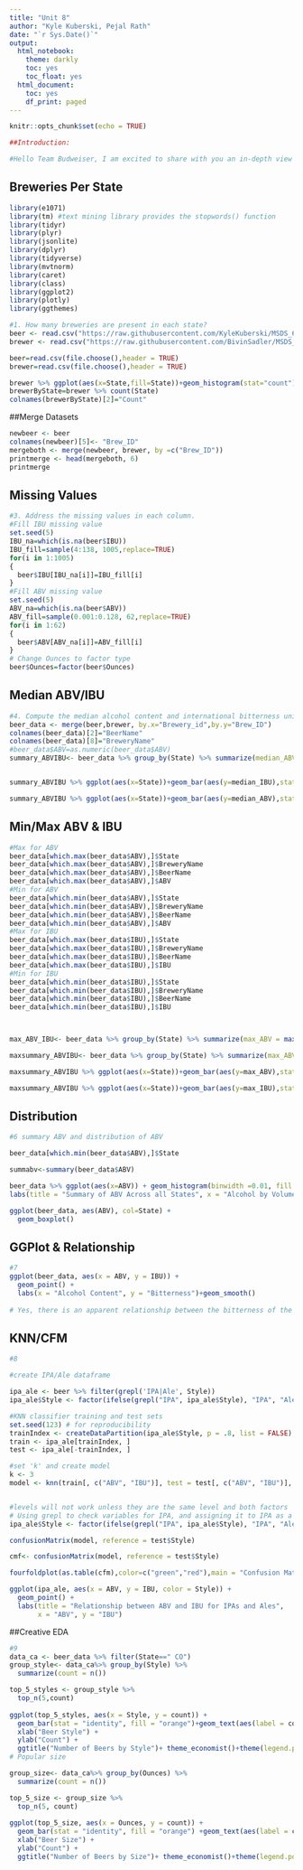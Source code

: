 ---
title: "Unit 8"
author: "Kyle Kuberski, Pejal Rath"
date: "`r Sys.Date()`"
output:
  html_notebook:
    theme: darkly
    toc: yes
    toc_float: yes
  html_document:
    toc: yes
    df_print: paged
---
```{r setup, include=FALSE}
knitr::opts_chunk$set(echo = TRUE)
```

```{r}
##Introduction:

#Hello Team Budweiser, I am excited to share with you an in-depth view of gathered data relating to both beers and breweries from around the United States. Today we will be walking through a multitude of cleaned, insightful, and easily interpreted datasets. From these datasets we will begin to understand differences in preference of beer, states that include the highest amounts of brewed beers, and overarching similaritys/differences between ABV and IBU values. By the end of this in depth review, you find this EDA both thought provoking and impactful on the current industry of beer. This may assist in guiding future business decisions and shape the way you perceive the current platform.

```

## Breweries Per State
```{r}
library(e1071)
library(tm) #text mining library provides the stopwords() function
library(tidyr)
library(plyr)
library(jsonlite)
library(dplyr)
library(tidyverse)
library(mvtnorm)
library(caret)
library(class)
library(ggplot2)
library(plotly)
library(ggthemes)

#1.	How many breweries are present in each state?
beer <- read.csv("https://raw.githubusercontent.com/KyleKuberski/MSDS_6306_Doing-Data-Science/Master/Unit%208%20and%209%20Case%20Study%201/Beers.csv")
brewer <- read.csv("https://raw.githubusercontent.com/BivinSadler/MSDS_6306_Doing-Data-Science/Master/Unit%208%20and%209%20Case%20Study%201/Breweries.csv")

beer=read.csv(file.choose(),header = TRUE)
brewer=read.csv(file.choose(),header = TRUE)

brewer %>% ggplot(aes(x=State,fill=State))+geom_histogram(stat="count")+theme(legend.position = "none")
brewerByState=brewer %>% count(State)
colnames(brewerByState)[2]="Count"
```

##Merge Datasets
```{r}
newbeer <- beer
colnames(newbeer)[5]<- "Brew_ID"
mergeboth <- merge(newbeer, brewer, by =c("Brew_ID"))
printmerge <- head(mergeboth, 6)
printmerge
```

## Missing Values

```{r}

#3. Address the missing values in each column.
#Fill IBU missing value
set.seed(5)
IBU_na=which(is.na(beer$IBU))
IBU_fill=sample(4:138, 1005,replace=TRUE)
for(i in 1:1005)
{
  beer$IBU[IBU_na[i]]=IBU_fill[i]
}
#Fill ABV missing value
set.seed(5)
ABV_na=which(is.na(beer$ABV))
ABV_fill=sample(0.001:0.128, 62,replace=TRUE)
for(i in 1:62)
{
  beer$ABV[ABV_na[i]]=ABV_fill[i]
}
# Change Ounces to factor type
beer$Ounces=factor(beer$Ounces)
```

## Median ABV/IBU

```{r}

#4.	Compute the median alcohol content and international bitterness unit for each state. Plot a bar chart to compare.
beer_data <- merge(beer,brewer, by.x="Brewery_id",by.y="Brew_ID")
colnames(beer_data)[2]="BeerName"
colnames(beer_data)[8]="BreweryName"
#beer_data$ABV=as.numeric(beer_data$ABV)
summary_ABVIBU<- beer_data %>% group_by(State) %>% summarize(median_ABV = median(ABV),median_IBU = median(IBU))


summary_ABVIBU %>% ggplot(aes(x=State))+geom_bar(aes(y=median_IBU),stat="identity",fill="Red")+labs(title = "Median IBU by State", x = "State",y = "Median IBU") +theme_bw()

summary_ABVIBU %>% ggplot(aes(x=State))+geom_bar(aes(y=median_ABV),stat="identity",fill="blue")+labs(title = "Median Alcohol Content by State", x = "State",y = "Median Alcohol Content") +theme_bw()
```

## Min/Max ABV & IBU

```{r}
#Max for ABV
beer_data[which.max(beer_data$ABV),]$State
beer_data[which.max(beer_data$ABV),]$BreweryName
beer_data[which.max(beer_data$ABV),]$BeerName
beer_data[which.max(beer_data$ABV),]$ABV
#Min for ABV
beer_data[which.min(beer_data$ABV),]$State
beer_data[which.min(beer_data$ABV),]$BreweryName
beer_data[which.min(beer_data$ABV),]$BeerName
beer_data[which.min(beer_data$ABV),]$ABV
#Max for IBU
beer_data[which.max(beer_data$IBU),]$State
beer_data[which.max(beer_data$IBU),]$BreweryName
beer_data[which.max(beer_data$IBU),]$BeerName
beer_data[which.max(beer_data$IBU),]$IBU
#Min for IBU
beer_data[which.min(beer_data$IBU),]$State
beer_data[which.min(beer_data$IBU),]$BreweryName
beer_data[which.min(beer_data$IBU),]$BeerName
beer_data[which.min(beer_data$IBU),]$IBU



max_ABV_IBU<- beer_data %>% group_by(State) %>% summarize(max_ABV = max(ABV),max_IBU = max(IBU))

maxsummary_ABVIBU<- beer_data %>% group_by(State) %>% summarize(max_ABV = max(ABV),max_IBU = max(IBU))

maxsummary_ABVIBU %>% ggplot(aes(x=State))+geom_bar(aes(y=max_ABV),stat="identity",fill="blue")+labs(title = "ABV Content by State", x = "State",y = "Max Alcohol Content") +theme_bw()

maxsummary_ABVIBU %>% ggplot(aes(x=State))+geom_bar(aes(y=max_IBU),stat="identity",fill="red")+labs(title = "IBU Content by State", x = "State",y = "Max Alcohol Content") +theme_bw()
```
## Distribution
```{r}
#6 summary ABV and distribution of ABV

beer_data[which.min(beer_data$ABV),]$State

summabv<-summary(beer_data$ABV)

beer_data %>% ggplot(aes(x=ABV)) + geom_histogram(binwidth =0.01, fill = "blue", col = "black")+
labs(title = "Summary of ABV Across all States", x = "Alcohol by Volume (ABV)", y= "Count")

ggplot(beer_data, aes(ABV), col=State) + 
  geom_boxplot()

```

## GGPlot & Relationship

```{r}
#7 
ggplot(beer_data, aes(x = ABV, y = IBU)) +
  geom_point() +
  labs(x = "Alcohol Content", y = "Bitterness")+geom_smooth()
  
# Yes, there is an apparent relationship between the bitterness of the beer and its alcoholic content. Base on visualization, there are evidences to show the higher alcohol content then the beer also has higher IBU.
```

## KNN/CFM

```{r}
#8

#create IPA/Ale dataframe 

ipa_ale <- beer %>% filter(grepl('IPA|Ale', Style))
ipa_ale$Style <- factor(ifelse(grepl("IPA", ipa_ale$Style), "IPA", "Ale"), levels = c("Ale", "IPA"))

#KNN classifier training and test sets
set.seed(123) # for reproducibility
trainIndex <- createDataPartition(ipa_ale$Style, p = .8, list = FALSE)
train <- ipa_ale[trainIndex, ]
test <- ipa_ale[-trainIndex, ]

#set 'k' and create model
k <- 3
model <- knn(train[, c("ABV", "IBU")], test = test[, c("ABV", "IBU")], cl = train$Style, k = k)


#levels will not work unless they are the same level and both factors
# Using grepl to check variables for IPA, and assigning it to IPA as a level (same for Ale)
ipa_ale$Style <- factor(ifelse(grepl("IPA", ipa_ale$Style), "IPA", "Ale"), levels = c("Ale", "IPA"))

confusionMatrix(model, reference = test$Style)

cmf<- confusionMatrix(model, reference = test$Style)

fourfoldplot(as.table(cfm),color=c("green","red"),main = "Confusion Matrix")

ggplot(ipa_ale, aes(x = ABV, y = IBU, color = Style)) + 
  geom_point() + 
  labs(title = "Relationship between ABV and IBU for IPAs and Ales", 
       x = "ABV", y = "IBU")
```

##Creative EDA
```{r}
#9
data_ca <- beer_data %>% filter(State==" CO")
group_style<- data_ca%>% group_by(Style) %>% 
  summarize(count = n()) 

top_5_styles <- group_style %>% 
  top_n(5,count)
  
ggplot(top_5_styles, aes(x = Style, y = count)) +
  geom_bar(stat = "identity", fill = "orange")+geom_text(aes(label = count), vjust = -0.5) +
  xlab("Beer Style") +
  ylab("Count") +
  ggtitle("Number of Beers by Style")+ theme_economist()+theme(legend.position = "none",axis.title = element_text(size = 25),plot.title = element_text(size = 30, face = "bold"))
# Popular size

group_size<- data_ca%>% group_by(Ounces) %>% 
  summarize(count = n()) 

top_5_size <- group_size %>% 
  top_n(5, count)
  
ggplot(top_5_size, aes(x = Ounces, y = count)) +
  geom_bar(stat = "identity", fill = "orange") +geom_text(aes(label = count), vjust = -0.5)+
  xlab("Beer Size") +
  ylab("Count") +
  ggtitle("Number of Beers by Size")+ theme_economist()+theme(legend.position = "none",axis.title = element_text(size = 25),plot.title = element_text(size = 30, face = "bold"))
```


